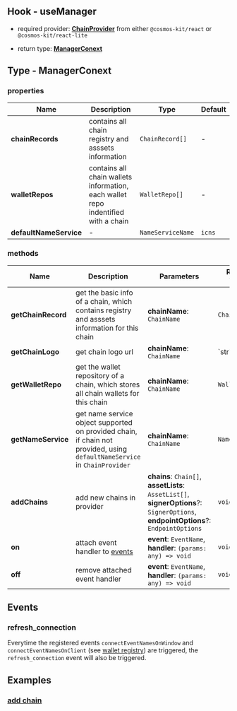 ## Hook - useManager

- required provider: [**ChainProvider**](https://docs.cosmoskit.com/chain-provider) from either `@cosmos-kit/react` or `@cosmos-kit/react-lite`

- return type: [**ManagerConext**](#type-managerconext)

## Type - ManagerConext

### properties

| Name      | Description | Type | Default |
| ----------- | ----------- | -- | -- |
| **chainRecords**      | contains all chain registry and asssets information       | `ChainRecord[]` | - |
| **walletRepos**   | contains all chain wallets information, each wallet repo indentified with a chain       | `WalletRepo[]` | - |
| **defaultNameService**   |  -  | `NameServiceName` | `icns` |

### methods

| Name      | Description | Parameters | Return Type | Is Async |
| ----------- | ----------- | -- | -- | -- |
| **getChainRecord**      |   get the basic info of a chain, which contains registry and asssets information for this chain    | **chainName**: `ChainName` | `ChainRecord` | N |
| **getChainLogo**      |   get chain logo url    | **chainName**: `ChainName` | `string | undefined` | N |
| **getWalletRepo**      |   get the wallet repository of a chain, which stores all chain wallets for this chain    | **chainName**: `ChainName` | `WalletRepo` | N |
| **getNameService**      |   get name service object supported on provided chain, if chain not provided, using `defaultNameService` in `ChainProvider`    | **chainName**: `ChainName` | `NameService` | Y |
| **addChains**      | add new chains in provider    |  **chains**: `Chain[]`,<br />**assetLists**: `AssetList[]`,<br />**signerOptions**?: `SignerOptions`,<br />**endpointOptions**?: `EndpointOptions` | `void` | N |
| **on**      | attach event handler to [events](#events)  |  **event**: `EventName`,<br />**handler**: `(params: any) => void` | `void` | N |
| **off**      | remove attached event handler    |  **event**: `EventName`,<br />**handler**: `(params: any) => void` | `void` | N |

## Events

### refresh_connection

Everytime the registered events `connectEventNamesOnWindow` and `connectEventNamesOnClient` (see [wallet registry](https://docs.cosmoskit.com/integrating-wallets/adding-new-wallets#optional-properties)) are triggered, the `refresh_connection` event will also be triggered.

## Examples

### [add chain](https://github.com/cosmology-tech/cosmos-kit/blob/main/packages/example/pages/add-chain.tsx)